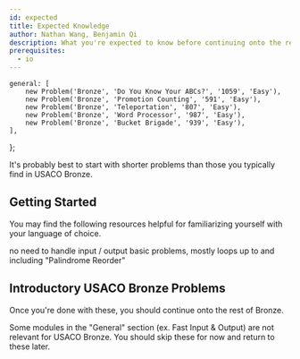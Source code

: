 ```yaml
---
id: expected
title: Expected Knowledge
author: Nathan Wang, Benjamin Qi
description: What you're expected to know before continuing onto the rest of USACO Bronze.
prerequisites:
  - io
---
```


	general: [
		new Problem('Bronze', 'Do You Know Your ABCs?', '1059', 'Easy'),
		new Problem('Bronze', 'Promotion Counting', '591', 'Easy'),
		new Problem('Bronze', 'Teleportation', '807', 'Easy'),
		new Problem('Bronze', 'Word Processor', '987', 'Easy'),
		new Problem('Bronze', 'Bucket Brigade', '939', 'Easy'),
	],
};

It's probably best to start with shorter problems than those you typically find in USACO Bronze.

## Getting Started

You may find the following resources helpful for familiarizing yourself with your language of choice. 

<!-- Resources below (including starred ones) are optional. -->

<Resources>
	<Resource
		source="CodeSignal"
		title="Arcade, Interview Practice"
		url="https://codesignal.com/"
	>
		no need to handle input / output
	</Resource>
	<Resource
		source="VPlanet"
		title="Learn to Code"
		url="https://www.vplanetcoding.com/course1"
	>
		basic problems, mostly loops
	</Resource>
	<Resource source="CSES" title="Introductory Problems" url="https://cses.fi/problemset/list/">
		up to and including "Palindrome Reorder" 
	</Resource>
</Resources>

## Introductory USACO Bronze Problems

<!-- The following problems require relatively little programming experience and no algorithmic knowledge. -->

<Problems problems={problems.general} />

Once you're done with these, you should continue onto the rest of Bronze.

<Warning>

Some modules in the "General" section (ex. Fast Input & Output) are not relevant for USACO Bronze. You should skip these for now and return to these later. 

<!-- However, make sure to check [Code Conventions](/general/code-con) for the templates that will be used for code snippets in later modules!
 -->

</Warning>
